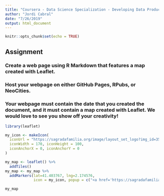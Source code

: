 ```yaml
---
title: "Coursera - Data Science Specialization - Developing Data Products - Week 2 Assignment"
author: "Jordi Cabral"
date: "7/26/2019"
output: html_document
---
```


```r
knitr::opts_chunk$set(echo = TRUE)
```

## Assignment
### Create a web page using R Markdown that features a map created with Leaflet.
### Host your webpage on either GitHub Pages, RPubs, or NeoCities.
### Your webpage must contain the date that you created the document, and it must contain a map created with Leaflet. We would love to see you show off your creativity!


```r
library(leaflet)

my_icon <- makeIcon(
  iconUrl = "https://sagradafamilia.org/image/layout_set_logo?img_id=356046&t=1564082284643",
  iconWidth = 170, iconHeight = 100,
  iconAnchorX = 0, iconAnchorY = 0
)

my_map <- leaflet() %>%
  addTiles()
my_map <- my_map %>%
  addMarkers(lat=41.403767, lng=2.174576,
             icon = my_icon, popup = c("<a href='https://sagradafamilia.org/'> La Sagrada Familia</a>"))

my_map

```

